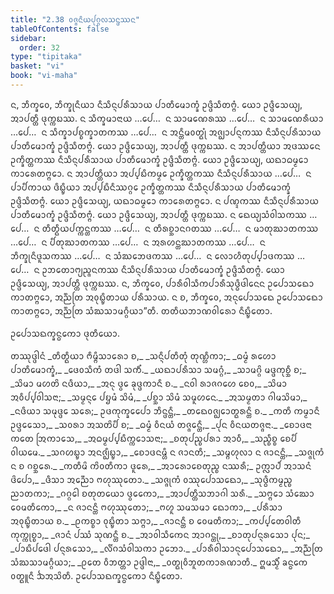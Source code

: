 ```yaml
---
title: "2.38 ᩅᨩ᩠ᨩᨶᩦᨿᨸᩩᨣ᩠ᨣᩃᩈᨶ᩠ᨴᩔᨶ"
tableOfContents: false
sidebar:
  order: 32
type: "tipitaka"
basket: "vi"
book: "vi-maha"
---
```



<DynamicBreadcrumb />

<Division number="183" book="vi-maha">

<Paragraph number="797" book="vi-maha">
ᨶ, ᨽᩥᨠ᩠ᨡᩅᩮ, ᨽᩥᨠ᩠ᨡᩩᨶᩥᨿᩣ ᨶᩥᩈᩥᨶ᩠ᨶᨸᩁᩥᩈᩣᨿ ᨸᩣᨲᩥᨾᩮᩣᨠ᩠ᨡᩴ ᩏᨴ᩠ᨴᩥᩈᩥᨲᨻ᩠ᨻᩴ. ᨿᩮᩣ ᩏᨴ᩠ᨴᩥᩈᩮᨿ᩠ᨿ, ᩋᩣᨸᨲ᩠ᨲᩥ ᨴᩩᨠ᩠ᨠᨭᩔ. ᨶ ᩈᩥᨠ᩠ᨡᨾᩣᨶᩣᨿ …ᨸᩮ…  ᨶ ᩈᩣᨾᨱᩮᩁᩔ …ᨸᩮ…  ᨶ ᩈᩣᨾᨱᩮᩁᩥᨿᩣ …ᨸᩮ…  ᨶ ᩈᩥᨠ᩠ᨡᩣᨸᨧ᩠ᨧᨠ᩠ᨡᩣᨲᨠᩔ …ᨸᩮ…  ᨶ ᩋᨶ᩠ᨲᩥᨾᩅᨲ᩠ᨳᩩᩴ ᩋᨩ᩠ᨫᩣᨸᨶ᩠ᨶᨠᩔ ᨶᩥᩈᩥᨶ᩠ᨶᨸᩁᩥᩈᩣᨿ ᨸᩣᨲᩥᨾᩮᩣᨠ᩠ᨡᩴ ᩏᨴ᩠ᨴᩥᩈᩥᨲᨻ᩠ᨻᩴ. ᨿᩮᩣ ᩏᨴ᩠ᨴᩥᩈᩮᨿ᩠ᨿ, ᩋᩣᨸᨲ᩠ᨲᩥ ᨴᩩᨠ᩠ᨠᨭᩔ.
</Paragraph>

<Paragraph number="798" book="vi-maha">
ᨶ ᩋᩣᨸᨲ᩠ᨲᩥᨿᩣ ᩋᨴᩔᨶᩮ ᩏᨠ᩠ᨡᩥᨲ᩠ᨲᨠᩔ ᨶᩥᩈᩥᨶ᩠ᨶᨸᩁᩥᩈᩣᨿ ᨸᩣᨲᩥᨾᩮᩣᨠ᩠ᨡᩴ ᩏᨴ᩠ᨴᩥᩈᩥᨲᨻ᩠ᨻᩴ. ᨿᩮᩣ ᩏᨴ᩠ᨴᩥᩈᩮᨿ᩠ᨿ, ᨿᨳᩣᨵᨾ᩠ᨾᩮᩣ ᨠᩣᩁᩮᨲᨻ᩠ᨻᩮᩣ. ᨶ ᩋᩣᨸᨲ᩠ᨲᩥᨿᩣ ᩋᨸ᩠ᨸᨭᩥᨠᨾ᩠ᨾᩮ ᩏᨠ᩠ᨡᩥᨲ᩠ᨲᨠᩔ ᨶᩥᩈᩥᨶ᩠ᨶᨸᩁᩥᩈᩣᨿ …ᨸᩮ…  ᨶ ᨸᩣᨸᩥᨠᩣᨿ ᨴᩥᨭ᩠ᨮᩥᨿᩣ ᩋᨸ᩠ᨸᨭᩥᨶᩥᩔᨣ᩠ᨣᩮ ᩏᨠ᩠ᨡᩥᨲ᩠ᨲᨠᩔ ᨶᩥᩈᩥᨶ᩠ᨶᨸᩁᩥᩈᩣᨿ ᨸᩣᨲᩥᨾᩮᩣᨠ᩠ᨡᩴ ᩏᨴ᩠ᨴᩥᩈᩥᨲᨻ᩠ᨻᩴ. ᨿᩮᩣ ᩏᨴ᩠ᨴᩥᩈᩮᨿ᩠ᨿ, ᨿᨳᩣᨵᨾ᩠ᨾᩮᩣ ᨠᩣᩁᩮᨲᨻ᩠ᨻᩮᩣ.
</Paragraph>

<Paragraph number="799" book="vi-maha">
ᨶ ᨸᨱ᩠ᨯᨠᩔ ᨶᩥᩈᩥᨶ᩠ᨶᨸᩁᩥᩈᩣᨿ ᨸᩣᨲᩥᨾᩮᩣᨠ᩠ᨡᩴ ᩏᨴ᩠ᨴᩥᩈᩥᨲᨻ᩠ᨻᩴ. ᨿᩮᩣ ᩏᨴ᩠ᨴᩥᩈᩮᨿ᩠ᨿ, ᩋᩣᨸᨲ᩠ᨲᩥ ᨴᩩᨠ᩠ᨠᨭᩔ. ᨶ ᨳᩮᨿ᩠ᨿᩈᩴᩅᩤᩈᨠᩔ …ᨸᩮ…  ᨶ ᨲᩥᨲ᩠ᨳᩥᨿᨸᨠ᩠ᨠᨶ᩠ᨲᨠᩔ …ᨸᩮ…  ᨶ ᨲᩥᩁᨧ᩠ᨨᩣᨶᨣᨲᩔ …ᨸᩮ…  ᨶ ᨾᩣᨲᩩᨥᩣᨲᨠᩔ …ᨸᩮ…  ᨶ ᨸᩥᨲᩩᨥᩣᨲᨠᩔ …ᨸᩮ…  ᨶ ᩋᩁᩉᨶ᩠ᨲᨥᩣᨲᨠᩔ …ᨸᩮ…  ᨶ ᨽᩥᨠ᩠ᨡᩩᨶᩥᨴᩪᩈᨠᩔ …ᨸᩮ…  ᨶ ᩈᩴᨥᨽᩮᨴᨠᩔ …ᨸᩮ…  ᨶ ᩃᩮᩣᩉᩥᨲᩩᨸ᩠ᨸᩣᨴᨠᩔ …ᨸᩮ…  ᨶ ᩏᨽᨲᩮᩣᨻ᩠ᨿᨬ᩠ᨩᨶᨠᩔ ᨶᩥᩈᩥᨶ᩠ᨶᨸᩁᩥᩈᩣᨿ ᨸᩣᨲᩥᨾᩮᩣᨠ᩠ᨡᩴ ᩏᨴ᩠ᨴᩥᩈᩥᨲᨻ᩠ᨻᩴ. ᨿᩮᩣ ᩏᨴ᩠ᨴᩥᩈᩮᨿ᩠ᨿ, ᩋᩣᨸᨲ᩠ᨲᩥ ᨴᩩᨠ᩠ᨠᨭᩔ.
</Paragraph>

<Paragraph number="800" book="vi-maha">
ᨶ, ᨽᩥᨠ᩠ᨡᩅᩮ, ᨸᩣᩁᩥᩅᩤᩈᩥᨠᨸᩣᩁᩥᩈᩩᨴ᩠ᨵᩥᨴᩤᨶᩮᨶ ᩏᨸᩮᩣᩈᨳᩮᩣ ᨠᩣᨲᨻ᩠ᨻᩮᩣ, ᩋᨬ᩠ᨬᨲᩕ ᩋᩅᩩᨭ᩠ᨮᩥᨲᩣᨿ ᨸᩁᩥᩈᩣᨿ. ᨶ ᨧ, ᨽᩥᨠ᩠ᨡᩅᩮ, ᩋᨶᩩᨸᩮᩣᩈᨳᩮ ᩏᨸᩮᩣᩈᨳᩮᩣ ᨠᩣᨲᨻ᩠ᨻᩮᩣ, ᩋᨬ᩠ᨬᨲᩕ ᩈᩴᨥᩈᩣᨾᨣ᩠ᨣᩥᨿᩣ”ᨲᩥ.

</Paragraph>
</Division>

<Paragraph number="801" type="center" book="vi-maha">
ᨲᨲᩥᨿᨽᩣᨱᩅᩤᩁᩮᩣ ᨶᩥᨭ᩠ᨮᩥᨲᩮᩣ.

  
ᩏᨸᩮᩣᩈᨳᨠ᩠ᨡᨶ᩠ᨵᨠᩮᩣ ᨴᩩᨲᩥᨿᩮᩣ.



</Paragraph>

<Paragraph number="802" type="center" book="vi-maha">
ᨲᩔᩩᨴ᩠ᨴᩤᨶᩴ


</Paragraph>

<Paragraph number="803" type="verses" book="vi-maha">
_ᨲᩥᨲ᩠ᨳᩥᨿᩣ ᨻᩥᨾ᩠ᨻᩥᩈᩣᩁᩮᩣ ᨧ,_  
_ᩈᨶ᩠ᨶᩥᨸᨲᩥᨲᩩᩴ ᨲᩩᨱ᩠ᩉᩥᨠᩣ;_  
_ᨵᨾ᩠ᨾᩴ ᩁᩉᩮᩣ ᨸᩣᨲᩥᨾᩮᩣᨠ᩠ᨡᩴ,_  
_ᨴᩮᩅᩈᩥᨠᩴ ᨲᨴᩤ ᩈᨠᩥᩴ._  

</Paragraph>

<Paragraph number="804" type="verses" book="vi-maha">
_ᨿᨳᩣᨸᩁᩥᩈᩣ ᩈᨾᨣ᩠ᨣᩴ,_  
_ᩈᩣᨾᨣ᩠ᨣᩦ ᨾᨴ᩠ᨴᨠᩩᨧ᩠ᨨᩥ ᨧ;_  
_ᩈᩦᨾᩣ ᨾᩉᨲᩦ ᨶᨴᩥᨿᩣ,_  
_ᩋᨶᩩ ᨴ᩠ᩅᩮ ᨡᩩᨴ᩠ᨴᨠᩣᨶᩥ ᨧ._  

</Paragraph>

<Paragraph number="805" type="verses" book="vi-maha">
_ᨶᩅᩤ ᩁᩣᨩᨣᩉᩮ ᨧᩮᩅ,_  
_ᩈᩦᨾᩣ ᩋᩅᩥᨸ᩠ᨸᩅᩤᩈᨶᩣ;_  
_ᩈᨾ᩠ᨾᨶ᩠ᨶᩮ ᨸᨮᨾᩴ ᩈᩦᨾᩴ,_  
_ᨸᨧ᩠ᨨᩣ ᩈᩦᨾᩴ ᩈᨾᩪᩉᨶᩮ._  

</Paragraph>

<Paragraph number="806" type="verses" book="vi-maha">
_ᩋᩈᨾ᩠ᨾᨲᩣ ᨣᩤᨾᩈᩦᨾᩣ,_  
_ᨶᨴᩥᨿᩣ ᩈᨾᩩᨴ᩠ᨴᩮ ᩈᩁᩮ;_  
ᩏᨴᨠᩩᨠ᩠ᨡᩮᨸᩮᩣ ᨽᩥᨶ᩠ᨴᨶ᩠ᨲᩥ,_  
_ᨲᨳᩮᩅᨩ᩠ᨫᩮᩣᨲ᩠ᨳᩁᨶ᩠ᨲᩥ ᨧ._  

</Paragraph>

<Paragraph number="807" type="verses" book="vi-maha">
_ᨠᨲᩥ ᨠᨾ᩠ᨾᩣᨶᩥ ᩏᨴ᩠ᨴᩮᩈᩮᩣ,_  
_ᩈᩅᩁᩣ ᩋᩈᨲᩦᨸᩥ ᨧ;_  
_ᨵᨾ᩠ᨾᩴ ᩅᩥᨶᨿᩴ ᨲᨩ᩠ᨩᩮᨶ᩠ᨲᩥ,_  
_ᨸᩩᨶ ᩅᩥᨶᨿᨲᨩ᩠ᨩᨶᩣ._  

</Paragraph>

<Paragraph number="808" type="verses" book="vi-maha">
_ᨧᩮᩣᨴᨶᩣ ᨠᨲᩮ ᩒᨠᩣᩈᩮ,_  
_ᩋᨵᨾ᩠ᨾᨸ᩠ᨸᨭᩥᨠ᩠ᨠᩮᩣᩈᨶᩣ;_  
_ᨧᨲᩩᨸᨬ᩠ᨧᨸᩁᩣ ᩋᩣᩅᩥ,_  
_ᩈᨬ᩠ᨧᩥᨧ᩠ᨧ ᨧᩮᨸᩥ ᩅᩤᨿᨾᩮ._  

</Paragraph>

<Paragraph number="809" type="verses" book="vi-maha">
_ᩈᨣᩉᨭ᩠ᨮᩣ ᩋᨶᨩ᩠ᨫᩥᨭ᩠ᨮᩣ,_  
_ᨧᩮᩣᨴᨶᨾ᩠ᩉᩥ ᨶ ᨩᩣᨶᨲᩥ;_  
_ᩈᨾ᩠ᨻᩉᩩᩃᩣ ᨶ ᨩᩣᨶᨶ᩠ᨲᩥ,_  
_ᩈᨩ᩠ᨩᩩᨠᩴ ᨶ ᨧ ᨣᨧ᩠ᨨᩁᩮ._  

</Paragraph>

<Paragraph number="810" type="verses" book="vi-maha">
_ᨠᨲᩥᨾᩦ ᨠᩦᩅᨲᩥᨠᩣ ᨴᩪᩁᩮ,_  
_ᩋᩣᩁᩮᩣᨧᩮᨲᩩᨬ᩠ᨧ ᨶᩔᩁᩥ;_  
ᩏᨠᩖᩣᨸᩴ ᩋᩣᩈᨶᩴ ᨴᩦᨸᩮᩣ,_  
_ᨴᩥᩈᩣ ᩋᨬ᩠ᨬᩮᩣ ᨻᩉᩩᩔᩩᨲᩮᩣ._  

</Paragraph>

<Paragraph number="811" type="verses" book="vi-maha">
_ᩈᨩ᩠ᨩᩩᨠᩴ ᩅᩔᩩᨸᩮᩣᩈᨳᩮᩣ,_  
_ᩈᩩᨴ᩠ᨵᩥᨠᨾ᩠ᨾᨬ᩠ᨧ ᨬᩣᨲᨠᩣ;_  
_ᨣᨣ᩠ᨣᩮᩤ ᨧᨲᩩᨲᨿᩮᩣ ᨴ᩠ᩅᩮᨠᩮᩣ,_  
_ᩋᩣᨸᨲ᩠ᨲᩥᩈᨽᩣᨣᩤ ᩈᩁᩥ._  

</Paragraph>

<Paragraph number="812" type="verses" book="vi-maha">
_ᩈᨻ᩠ᨻᩮᩣ ᩈᩴᨥᩮᩣ ᩅᩮᨾᨲᩥᨠᩮᩣ,_  
_ᨶ ᨩᩣᨶᨶ᩠ᨲᩥ ᨻᩉᩩᩔᩩᨲᩮᩣ;_  
_ᨻᩉᩪ ᩈᨾᩈᨾᩣ ᨳᩮᩣᨠᩣ,_  
_ᨸᩁᩥᩈᩣ ᩋᩅᩩᨭ᩠ᨮᩥᨲᩣᨿ ᨧ._  

</Paragraph>

<Paragraph number="813" type="verses" book="vi-maha">
_ᩑᨠᨧ᩠ᨧᩣ ᩅᩩᨭ᩠ᨮᩥᨲᩣ ᩈᨻ᩠ᨻᩣ,_  
_ᨩᩣᨶᨶ᩠ᨲᩥ ᨧ ᩅᩮᨾᨲᩥᨠᩣ;_  
_ᨠᨸ᩠ᨸᨲᩮᩅᩤᨲᩥ ᨠᩩᨠ᩠ᨠᩩᨧ᩠ᨧᩣ,_  
_ᨩᩣᨶᩴ ᨸᩔᩴ ᩈᩩᨱᨶ᩠ᨲᩥ ᨧ._  

</Paragraph>

<Paragraph number="814" type="verses" book="vi-maha">
_ᩋᩣᩅᩤᩈᩥᨠᩮᨶ ᩋᩣᨣᨶ᩠ᨲᩩ,_  
_ᨧᩣᨲᩩᨸᨶ᩠ᨶᩁᩈᩮᩣ ᨸᩩᨶ;_  
_ᨸᩣᨭᩥᨸᨴᩮᩤ ᨸᨶ᩠ᨶᩁᩈᩮᩣ,_  
_ᩃᩥᩘᨣᩈᩴᩅᩤᩈᨠᩣ ᩏᨽᩮᩣ._  

</Paragraph>

<Paragraph number="815" type="verses" book="vi-maha">
_ᨸᩣᩁᩥᩅᩤᩈᩣᨶᩩᨸᩮᩣᩈᨳᩮᩣ,_  
_ᩋᨬ᩠ᨬᨲᩕ ᩈᩴᨥᩈᩣᨾᨣ᩠ᨣᩥᨿᩣ;_  
_ᩑᨲᩮ ᩅᩥᨽᨲ᩠ᨲᩣ ᩏᨴ᩠ᨴᩤᨶᩣ,_  
_ᩅᨲ᩠ᨳᩩᩅᩥᨽᩪᨲᨠᩣᩁᨱᩣᨲᩥ._  


</Paragraph>

<Paragraph number="816" type="center" book="vi-maha">
ᩍᨾᩈ᩠ᨾᩥᩴ ᨡᨶ᩠ᨵᨠᩮ ᩅᨲ᩠ᨳᩪᨶᩥ ᨨᩋᩈᩦᨲᩥ.



</Paragraph>

<Paragraph number="817" type="center" book="vi-maha">
ᩏᨸᩮᩣᩈᨳᨠ᩠ᨡᨶ᩠ᨵᨠᩮᩣ ᨶᩥᨭ᩠ᨮᩥᨲᩮᩣ.
</Paragraph>
